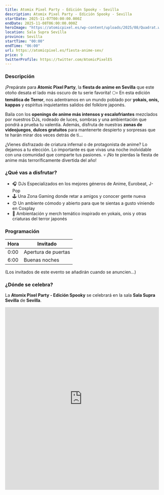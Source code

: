 ```yaml
---
title: Atomix Pixel Party - Edición Spooky - Sevilla
description: Atomix Pixel Party - Edición Spooky - Sevilla
startDate: 2025-11-07T00:00:00.000Z
endDate: 2025-11-08T06:00:00.000Z
heroImage: "https://atomicpixel.es/wp-content/uploads/2025/08/Quadrat.webp"
location: Sala Supra Sevilla
province: Sevilla
startTime: "00:00"
endTime: "06:00"
url: https://atomicpixel.es/fiesta-anime-sev/
price: 9
twitterProfile: https://twitter.com/AtomicPixelES
---
```


### Descripción

¡Prepárate para **Atomic Pixel Party**, la **fiesta de anime en Sevilla** que este otoño desata el lado más oscuro de tu serie favorita! 🌕💀 En esta edición **temática de Terror**, nos adentramos en un mundo poblado por **yokais, onis, kappas** y espíritus inquietantes salidos del folklore japonés.

Baila con los **openings de anime más intensos y escalofriantes** mezclados por nuestros DJs, rodeado de luces, sombras y una ambientación que pondrá a prueba tu valentía. Además, disfruta de nuestras **zonas de videojuegos**, **dulces gratuitos** para mantenerte despierto y sorpresas que te harán mirar dos veces detrás de ti…

¿Vienes disfrazado de criatura infernal o de protagonista de anime? Lo dejamos a tu elección. Lo importante es que vivas una noche inolvidable con una comunidad que comparte tus pasiones.
💀 ¡No te pierdas la fiesta de anime más terroríficamente divertida del año!

### ¿Qué vas a disfrutar?

+ 🎧 DJs Especializados en los mejores géneros de Anime, Eurobeat, J-Pop
+ 🕹 Una Zona Gaming donde retar a amigos y conocer gente nueva
+ 😊 Un ambiente cómodo y abierto para que te sientas a gusto viniendo en Cosplay
+ 🦸 Ambientación y merch temático inspirado en yokais, onis y otras criaturas del terror japonés

### Programación

| Hora | Invitado |
|------|----------|
| 0:00 | Apertura de puertas |
| 6:00 | Buenas noches |

(Los invitados de este evento se añadirán cuando se anuncien...)

### ¿Dónde se celebra?

La **Atomix Pixel Party - Edición Spooky** se celebrará en la sala **Sala Supra Sevilla** de **Sevilla**.

<iframe src="https://www.google.com/maps/embed?pb=!1m14!1m8!1m3!1d12683.431243699764!2d-5.9726168!3d37.3695412!3m2!1i1024!2i768!4f13.1!3m3!1m2!1s0xd126ef397f82321%3A0x2aadd9ecec545855!2sSupra%20Music%20Hall!5e0!3m2!1ses!2ses!4v1758621302998!5m2!1ses!2ses" width="100%" height="600" style="border:0;" allowfullscreen="" loading="lazy" referrerpolicy="no-referrer-when-downgrade"></iframe>
